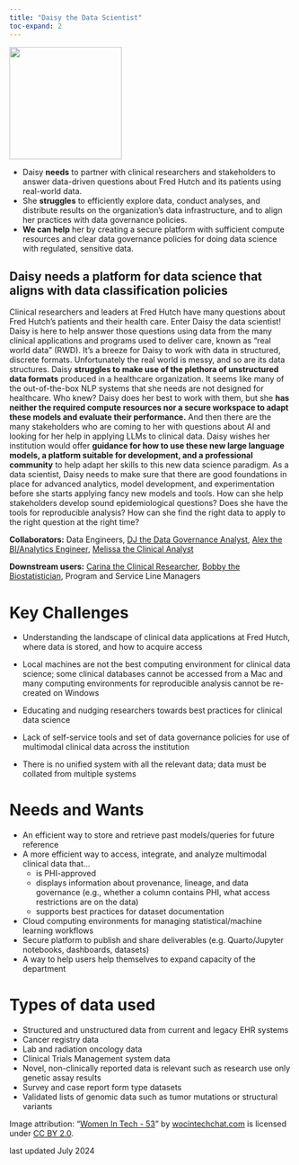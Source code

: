 ```yaml
---
title: "Daisy the Data Scientist"
toc-expand: 2
---
```


::: grid
::: {.g-col-12 .g-col-xl-3}
<img src="/img/daisy.jpg" width="200" height="200"/>
:::

::: {.g-col-12 .g-col-xl-8}
-   Daisy **needs** to partner with clinical researchers and stakeholders to answer data-driven questions about Fred Hutch and its patients using real-world data.
-   She **struggles** to efficiently explore data, conduct analyses, and distribute results on the organization’s data infrastructure, and to align her practices with data governance policies. 
-   **We can help** her by creating a secure platform with sufficient compute resources and clear data governance policies for doing data science with regulated, sensitive data. 
:::
:::

::: lightblue-highlight
## Daisy needs a platform for data science that aligns with data classification policies 

Clinical researchers and leaders at Fred Hutch have many questions about Fred Hutch’s patients and their health care. Enter Daisy the data scientist! Daisy is here to help answer those questions using data from the many clinical applications and programs used to deliver care, known as “real world data” (RWD). It's a breeze for Daisy to work with data in structured, discrete formats. Unfortunately the real world is messy, and so are its data structures. Daisy **struggles to make use of the plethora of unstructured data formats** produced in a healthcare organization. It seems like many of the out-of-the-box NLP systems that she needs are not designed for healthcare. Who knew? Daisy does her best to work with them, but she **has neither the required compute resources nor a secure workspace to adapt these models and evaluate their performance.** And then there are the many stakeholders who are coming to her with questions about AI and looking for her help in applying LLMs to clinical data. Daisy wishes her institution would offer **guidance for how to use these new large language models, a platform suitable for development, and a professional community** to help adapt her skills to this new data science paradigm. As a data scientist, Daisy needs to make sure that there are good foundations in place for advanced analytics, model development, and experimentation before she starts applying fancy new models and tools. How can she help stakeholders develop sound epidemiological questions? Does she have the tools for reproducible analysis? How can she find the right data to apply to the right question at the right time?  
:::

::: darkblue-highlight
**Collaborators:** Data Engineers, [DJ the Data Governance Analyst](/family/cards/dj-data-governance-analyst.html), [Alex the BI/Analytics Engineer](/family/cards/alex-the-bi-analytics-engineer.html), [Melissa the Clinical Analyst](/family/cards/melissa-clinical-analyst.html)

**Downstream users:** [Carina the Clinical Researcher](/family/cards/carina-the-clinical-researcher.html), [Bobby the Biostatistician](/family/cards/bobby-the-biostatistician.html), Program and Service Line Managers
:::


# Key Challenges

-   Understanding the landscape of clinical data applications at Fred Hutch, where data is stored, and how to acquire access  

-   Local machines are not the best computing environment for clinical data science; some clinical databases cannot be accessed from a Mac and many computing environments for reproducible analysis cannot be re-created on Windows  

-   Educating and nudging researchers towards best practices for clinical data science  

-   Lack of self-service tools and set of data governance policies for use of multimodal clinical data across the institution  

-   There is no unified system with all the relevant data; data must be collated from multiple systems  

# Needs and Wants

-   An efficient way to store and retrieve past models/queries for future reference
-   A more efficient way to access, integrate, and analyze multimodal clinical data that...
    -   is PHI-approved
    -   displays information about provenance, lineage, and data governance (e.g., whether a column contains PHI, what access restrictions are on the data)
    -   supports best practices for dataset documentation
-   Cloud computing environments for managing statistical/machine learning workflows
-   Secure platform to publish and share deliverables (e.g. Quarto/Jupyter notebooks, dashboards, datasets)
-   A way to help users help themselves to expand capacity of the department


# Types of data used

-   Structured and unstructured data from current and legacy EHR systems 
-   Cancer registry data
-   Lab and radiation oncology data
-   Clinical Trials Management system data
-   Novel, non-clinically reported data is relevant such as research use only genetic assay results
-   Survey and case report form type datasets
-   Validated lists of genomic data such as tumor mutations or structural variants

<div>

Image attribution: "[Women In Tech - 53](https://www.flickr.com/photos/136629440@N06/22344625928)" by [wocintechchat.com](https://www.flickr.com/photos/136629440@N06) is licensed under [CC BY 2.0](https://creativecommons.org/licenses/by/2.0/?ref=openverse).

</div>
<div>

last updated July 2024

</div>
